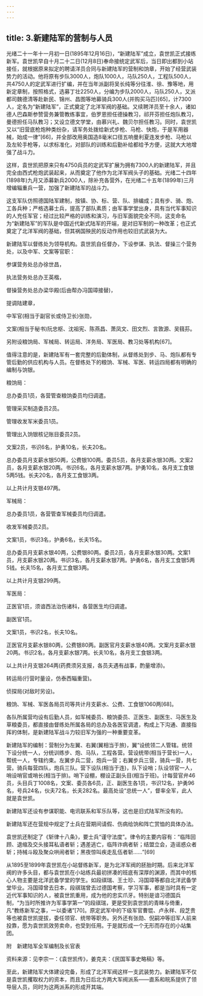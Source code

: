 ```yaml
---
---
---
```

title: 3.新建陆军的营制与人员
---




光绪二十一年十一月初一日(1895年12月16日)，“新建陆军”成立，袁世凯正式接练新军。袁世凯早自十月二十二日(12月8日)奉命接统定武军后，当日即出都到小站接任，就根据原来拟定的聘请洋员合同与新建陆军的营制和饷章，开始了经营武装势力的活动。他将原有步队3000人，炮队1000人，马队250人，工程队500人，共4750人的定武军进行扩编，并在当年派副将吴长纯等分往淮、徐、豫等地，用新定章制，按照格式，选募丁壮2250人，分编为步队2000人，马队250人，又派都司魏德清等赴新民、锦州、昌图等地募骑兵300人(并购买马匹)[65]，计7300人，定名为“新建陆军”，正式奠定了北洋军阀的基础。又续聘洋员至十余人，诸如德人巴森斯参赞营务兼管教练事宜，伯罗恩担任德操教习，祁开芬担任炮队教习，曼德担任马队教习；又设立德文学堂，由慕兴礼、魏贝尔担任教习。同时，袁世凯又以“旧营底枪炮种类纷杂，请军务处拨给新式步枪、马枪、快炮，于是军用器械，始成一律”[66]，并全部改用奥国造8毫米口径五响曼利夏连发步枪、马枪以及左轮手枪等，以求标准化，对部队的训练和后勤补给都给予方便，这就大大地增强了战斗力。

这样，袁世凯把原来只有4750兵员的定武军扩展为拥有7300人的新建陆军，并且完全由西式枪炮武装起来，从而奠定了他作为北洋军阀头子的基础。光绪二十四年(1898年)九月又添募新兵2000人，除补充各营外，在光绪二十五年(1899年)三月增编辎重兵一营，加强了新建陆军的战斗力。

这支军队仿照德国陆军建制，按镇、协、标、营、队、排编成；具有步、骑、炮、工各兵种；严格选募士兵，提高了部队素质；由军事学堂出身，具有当代军事知识的人充任军官；经过比较严格的训练和演习，与旧军面貌完全不同，这支命名为“新建陆军”的军队是中国近代新式陆军的开端，是对旧军制的一种改革；也正式奠定了北洋军阀的基础，但其祸国殃民的反动作用也较旧式武装为大。

新建陆军以督练处为领导机构。袁世凯自任督办，下设参谋、执法、督操三个营务处，以及中军、文案等官职：

参谋营务处总办徐世昌，

执法营务处总办王英楷，

督操营务处总办梁华殿(后由帮办冯国璋接替)，

提调陆建章，

中军官(相当于副官长或侍卫长)张勋，

文案(相当于秘书)阮忠枢、沈祖宪、陈燕昌、萧凤文、田文烈、言敦源、吴篯荪。

另附设粮饷局、军械局、转运局、洋务局、军医局、教习处等机构[67]。

值得注意的是，新建陆军有一套完整的后勤体制，从督练处到步、马、炮队都有专管后勤的供应机构与人员。在督练处下的粮饷、军械、军医、转运四局都有明确的编制与饷银。

粮饷局：

总办委员1员，各营管查粮饷委员均归调遣。

管理采买制造委员2员。

管理收发军米委员1员。

管理出入饷银核记账目委员2员。

文案2员，书识6名，护勇10名，长夫20名。

总办委员月支薪水银50两，公费银100两。委员5员，各月支薪水银30两。文案2员，各月支薪水银20两。书识6名，各月支薪水银7两。护勇10名，各月支工食银5两5钱。长夫20名，各月支工食银3两。

以上共计月支银497两。

军械局：

总办委员1员，各营管查军械委员均归调遣。

收发军械委员2员。

文案1员，书识3名，护勇6名，长夫15名。

总办委员月支薪水银40两，公费银80两。委员2员，各月支薪水银30两。文案1员，月支薪水银20两。书识3名，各月支薪水银7两。护勇6名，各月支工食银5两5钱。长夫15名，各月支工食银3两。

以上共计月支银299两。

军医局：

正医官1员，须谙西法治伤诸科，各营医生均归调遣。

副医官1员。

文案1员，书识2名，长夫10名。

正医官月支薪水银80两，公费银80两。副医官月支薪水银40两。文案月支薪水银20两。书识2名，各月支薪水银7两。长夫10名，各月支工食银3两。

以上共计月支银264两(药费须另支报，各员夫遇有战事，酌量增添)。

转运局(行营时量设，仿泰西辎重营)。

侦探局(对敌时另设)。

粮饷、军械、军医各局员司等共计月支薪水、公费、工食银1060两[68]。

各队所属营均设有后勤人员，如军械委员、粮饷委员、正医生、副医生、马医生及草粮委员，都直接由督练处所属各局的总办及各医官调遣，构成上下沟通、直接指挥的体制，是新建陆军战斗力较旧军为强的一种重要变革。

新建陆军的编制：营制分为左翼、右翼(翼相当于旅)，翼“设统领二人管辖。统领下设分统一人，分统训练步、炮、马队，工程各营。营设统带(相当于营长)一人，帮统一人，专辖约束。左翼步兵二营，炮兵一营；右翼步兵三营，骑兵一营，共七营。骑兵每营四队，炮兵三队。营下设队(相当于连)，队下设哨；队设领官一人，哨设哨官或哨长(相当于排)。哨下设棚，棚设正副头目(相当于班)。计每营官弁46员，头目兵丁1008名，文案、委员各6员，正、副医生各1员，书识12名，护勇96名，号兵24名，伙夫72名，长夫282名。最高处设“总统一人”，督率全军，此人就是袁世凯。

新建陆军还设有参谋职能、电讯联系和军乐队等，这也是旧式陆军所没有的。

新建陆军还在营规中规定了士兵在营期间请假、伤病给饷和阵亡赏恤的具体办法。

袁世凯还制定了《斩律十八条》，要士兵“谨守法度”。律令的主要内容有：“临阵回顾、退缩及交头接耳私语者斩；遇差逃亡，临阵诈病者斩；结盟立会，造谣惑众者斩；持械斗殴及聚众哄闹者斩；黑夜惊叫疾走乱伍者斩……”[69]

从1895至1899年袁世凯在小站督练新军，是为北洋军阀的胚胎时期。后来北洋军阀的许多头目，都与袁世凯在小站练兵最初拼凑的班底有深厚的渊源，而其中的核心人物主要是北洋武备学堂的学生。如段祺瑞、王士珍、冯国璋等都自北洋武备学堂毕业。冯国璋曾去日本，段祺瑞曾去过德国考察，学习军事，都是当时具有一定近代军事知识的人，被袁世凯重用，成为他的忠实爪牙。特别是谙习德国兵制，“为当时所推许为军事学第一”的段祺瑞，更是受到袁世凯的青睐与倚重，凡“教练新军之事，一以委诸”[70]。原定武军中的下级军官曹锟、卢永祥、段芝贵等也被袁世凯提拔，委任领官、统带等职务。另外还有张勋、倪嗣冲等旧军人前来投靠，愿为袁世凯效劳卖命，也受到任用。于是就形成一个无形而存在的小站集团。

附　新建陆军全军编制及长官表




资料来源：见李宗一：《袁世凯传》，姜克夫：《民国军事史略稿》等。

至此，新建陆军大体建设完备，形成了北洋军阀这样一支武装势力。新建陆军不仅是袁世凯攫取权力的资本，而且为日后北方两大军阀派系——直系和皖系提供了领导层人员，同时为这两派系的形成开其端。